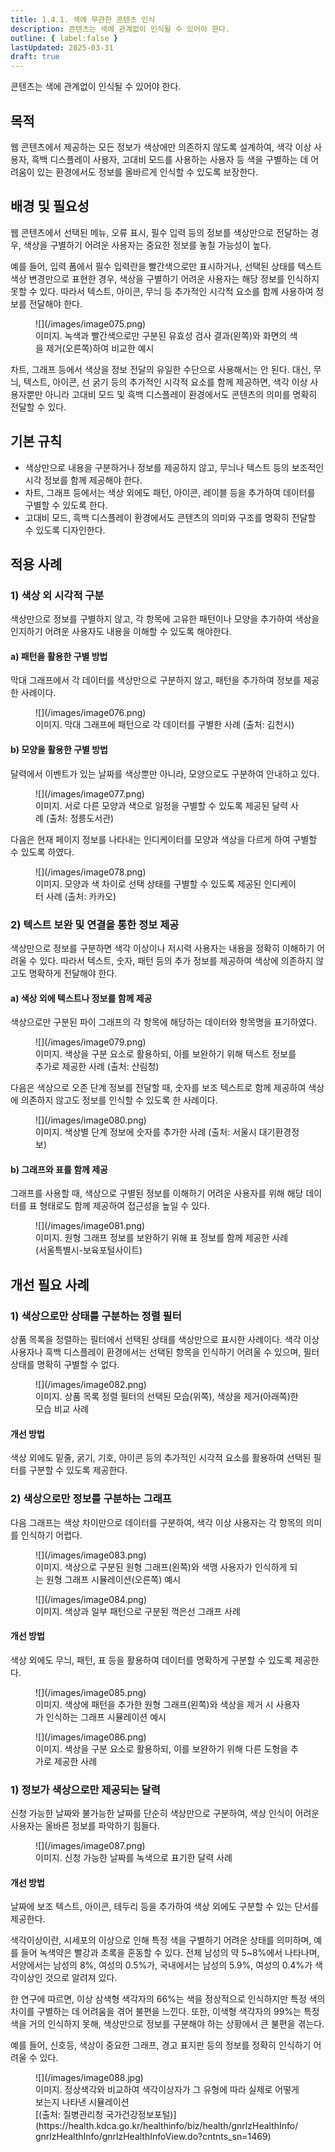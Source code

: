 ```yaml
---
title: 1.4.1. 색에 무관한 콘텐츠 인식
description: 콘텐츠는 색에 관계없이 인식될 수 있어야 한다.
outline: { label:false }
lastUpdated: 2025-03-31
draft: true
---
```


<Aside title="검사 항목">
콘텐츠는 색에 관계없이 인식될 수 있어야 한다.
</Aside>

## 목적
웹 콘텐츠에서 제공하는 모든 정보가 색상에만 의존하지 않도록 설계하여, 색각 이상 사용자, 흑백 디스플레이 사용자, 고대비 모드를 사용하는 사용자 등 색을 구별하는 데 어려움이 있는 환경에서도 정보를 올바르게 인식할 수 있도록 보장한다.

##	배경 및 필요성
웹 콘텐츠에서 선택된 메뉴, 오류 표시, 필수 입력 등의 정보를 색상만으로 전달하는 경우, 색상을 구별하기 어려운 사용자는 중요한 정보를 놓칠 가능성이 높다.

예를 들어, 입력 폼에서 필수 입력란을 빨간색으로만 표시하거나, 선택된 상태를 텍스트 색상 변경만으로 표현한 경우, 색상을 구별하기 어려운 사용자는 해당 정보를 인식하지 못할 수 있다. 따라서 텍스트, 아이콘, 무늬 등 추가적인 시각적 요소를 함께 사용하여 정보를 전달해야 한다.

<figure>
	![](/images/image075.png)
	<figcaption>이미지. 녹색과 빨간색으로만 구분된 유효성 검사 결과(왼쪽)와 화면의 색을 제거(오른쪽)하여 비교한 예시</figcaption>
</figure>

차트, 그래프 등에서 색상을 정보 전달의 유일한 수단으로 사용해서는 안 된다. 대신, 무늬, 텍스트, 아이콘, 선 굵기 등의 추가적인 시각적 요소를 함께 제공하면, 색각 이상 사용자뿐만 아니라 고대비 모드 및 흑백 디스플레이 환경에서도 콘텐츠의 의미를 명확히 전달할 수 있다.

##	기본 규칙
- 색상만으로 내용을 구분하거나 정보를 제공하지 않고, 무늬나 텍스트 등의 보조적인 시각 정보를 함께 제공해야 한다.
- 차트, 그래프 등에서는 색상 외에도 패턴, 아이콘, 레이블 등을 추가하여 데이터를 구별할 수 있도록 한다.
- 고대비 모드, 흑백 디스플레이 환경에서도 콘텐츠의 의미와 구조를 명확히 전달할 수 있도록 디자인한다.

## 적용 사례
### 1)	색상 외 시각적 구분
색상만으로 정보를 구별하지 않고, 각 항목에 고유한 패턴이나 모양을 추가하여 색상을 인지하기 어려운 사용자도 내용을 이해할 수 있도록 해야한다.
#### a)	패턴을 활용한 구별 방법
막대 그래프에서 각 데이터를 색상만으로 구분하지 않고, 패턴을 추가하여 정보를 제공한 사례이다.

<figure>
	![](/images/image076.png)
	<figcaption>이미지. 막대 그래프에 패턴으로 각 데이터를 구별한 사례 (출처: 김천시)</figcaption>
</figure>

#### b)	모양을 활용한 구별 방법
달력에서 이벤트가 있는 날짜를 색상뿐만 아니라, 모양으로도 구분하여 안내하고 있다.

<figure>
	![](/images/image077.png)
	<figcaption>이미지. 서로 다른 모양과 색으로 일정을 구별할 수 있도록 제공된 달력 사례 (출처: 정릉도서관)</figcaption>
</figure>

다음은 현재 페이지 정보를 나타내는 인디케이터를 모양과 색상을 다르게 하여 구별할 수 있도록 하였다.

<figure>
	![](/images/image078.png)
	<figcaption>이미지. 모양과 색 차이로 선택 상태를 구별할 수 있도록 제공된 인디케이터 사례 (출처: 카카오)</figcaption>
</figure>

### 2)	텍스트 보완 및 연결을 통한 정보 제공
색상만으로 정보를 구분하면 색각 이상이나 저시력 사용자는 내용을 정확히 이해하기 어려울 수 있다. 따라서 텍스트, 숫자, 패턴 등의 추가 정보를 제공하여 색상에 의존하지 않고도 명확하게 전달해야 한다. 
#### a)	색상 외에 텍스트나 정보를 함께 제공
색상으로만 구분된 파이 그래프의 각 항목에 해당하는 데이터와 항목명을 표기하였다.

<figure>
	![](/images/image079.png)
	<figcaption>이미지. 색상을 구분 요소로 활용하되, 이를 보완하기 위해 텍스트 정보를 추가로 제공한 사례 (출처: 산림청)</figcaption>
</figure>

다음은 색상으로 오존 단계 정보를 전달할 때, 숫자를 보조 텍스트로 함께 제공하여 색상에 의존하지 않고도 정보를 인식할 수 있도록 한 사례이다.

<figure>
	![](/images/image080.png)
	<figcaption>이미지. 색상별 단계 정보에 숫자를 추가한 사례 (출처: 서울시 대기환경정보)</figcaption>
</figure>

#### b)	그래프와 표를 함께 제공
그래프를 사용할 때, 색상으로 구별된 정보를 이해하기 어려운 사용자를 위해 해당 데이터를 표 형태로도 함께 제공하여 접근성을 높일 수 있다.

<figure>
	![](/images/image081.png)
	<figcaption>이미지. 원형 그래프 정보를 보완하기 위해 표 정보를 함께 제공한 사례 (서울특별시-보육포털사이트)</figcaption>
</figure>

## 개선 필요 사례

### 1)	색상으로만 상태를 구분하는 정렬 필터
상품 목록을 정렬하는 필터에서 선택된 상태를 색상만으로 표시한 사례이다.
색각 이상 사용자나 흑백 디스플레이 환경에서는 선택된 항목을 인식하기 어려울 수 있으며, 필터 상태를 명확히 구별할 수 없다.

<figure>
	![](/images/image082.png)
	<figcaption>이미지. 상품 목록 정렬 필터의 선택된 모습(위쪽), 색상을 제거(아래쪽)한 모습 비교 사례</figcaption>
</figure>

#### 개선 방법
색상 외에도 밑줄, 굵기, 기호, 아이콘 등의 추가적인 시각적 요소를 활용하여 선택된 필터를 구분할 수 있도록 제공한다.

### 2)	색상으로만 정보를 구분하는 그래프
다음 그래프는 색상 차이만으로 데이터를 구분하여, 색각 이상 사용자는 각 항목의 의미를 인식하기 어렵다.

<figure>
	![](/images/image083.png)
	<figcaption>이미지. 색상으로 구분된 원형 그래프(왼쪽)와 색맹 사용자가 인식하게 되는 원형 그래프 시뮬레이션(오른쪽) 예시</figcaption>
</figure>

<figure>
	![](/images/image084.png)
	<figcaption>이미지. 색상과 일부 패턴으로 구분된 꺽은선 그래프 사례</figcaption>
</figure>

#### 개선 방법
색상 외에도 무늬, 패턴, 표 등을 활용하여 데이터를 명확하게 구분할 수 있도록 제공한다.

<figure>
	![](/images/image085.png)
	<figcaption>이미지. 색상에 패턴을 추가한 원형 그래프(왼쪽)와 색상을 제거 시 사용자가 인식하는 그래프 시뮬레이션 예시</figcaption>
</figure>

<figure>
	![](/images/image086.png)
	<figcaption>이미지. 색상을 구분 요소로 활용하되, 이를 보완하기 위해 다른 도형을 추가로 제공한 사례</figcaption>
</figure>

### 1)	정보가 색상으로만 제공되는 달력
신청 가능한 날짜와 불가능한 날짜를 단순히 색상만으로 구분하여, 색상 인식이 어려운 사용자는 올바른 정보를 파악하기 힘들다.

<figure>
	![](/images/image087.png)
	<figcaption>이미지. 신청 가능한 날짜를 녹색으로 표기한 달력 사례</figcaption>
</figure>

#### 개선 방법
날짜에 보조 텍스트, 아이콘, 테두리 등을 추가하여 색상 외에도 구분할 수 있는 단서를 제공한다.

<Card title="참고: 색각이상에 대해" icon="open-book">
색각이상이란, 시세포의 이상으로 인해 특정 색을 구별하기 어려운 상태를 의미하며, 예를 들어 녹색약은 빨강과 초록을 혼동할 수 있다. 전체 남성의 약 5~8%에서 나타나며, 서양에서는 남성의 8%, 여성의 0.5%가, 국내에서는 남성의 5.9%, 여성의 0.4%가 색각이상인 것으로 알려져 있다.

한 연구에 따르면, 이상 삼색형 색각자의 66%는 색을 정상적으로 인식하지만 특정 색의 차이를 구별하는 데 어려움을 겪어 불편을 느낀다. 또한, 이색형 색각자의 99%는 특정 색을 거의 인식하지 못해, 색상만으로 정보를 구분해야 하는 상황에서 큰 불편을 겪는다.

예를 들어, 신호등, 색상이 중요한 그래프, 경고 표지판 등의 정보를 정확히 인식하기 어려울 수 있다.

<figure>
	![](/images/image088.jpg)
	<figcaption>이미지. 정상색각와 비교하여 색각이상자가 그 유형에 따라 실제로 어떻게 보는지 나타낸 시뮬레이션<br/>[(출처: 질병관리청 국가건강정보포털)](https://health.kdca.go.kr/healthinfo/biz/health/gnrlzHealthInfo/gnrlzHealthInfo/gnrlzHealthInfoView.do?cntnts_sn=1469)</figcaption>
</figure>
</Card>

